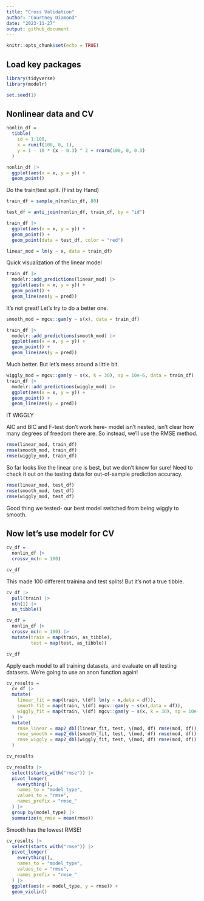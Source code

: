```yaml
---
title: "Cross Validation"
author: "Courtney Diamond"
date: "2023-11-27"
output: github_document
---
```


```r
knitr::opts_chunk$set(echo = TRUE)
```

## Load key packages

```r
library(tidyverse)
library(modelr)

set.seed(1)
```

## Nonlinear data and CV

```r
nonlin_df = 
  tibble(
    id = 1:100,
    x = runif(100, 0, 1),
    y = 1 - 10 * (x - 0.3) ^ 2 + rnorm(100, 0, 0.3)
  )

nonlin_df |> 
  ggplot(aes(x = x, y = y)) +
  geom_point()
```


Do the train/test split. (First by Hand)

```r
train_df = sample_n(nonlin_df, 80)

test_df = anti_join(nonlin_df, train_df, by = "id")

train_df |> 
  ggplot(aes(x = x, y = y)) +
  geom_point() +
  geom_point(data = test_df, color = "red")
```

```r
linear_mod = lm(y ~ x, data = train_df)
```

Quick visualization of the linear model

```r
train_df |> 
  modelr::add_predictions(linear_mod) |> 
  ggplot(aes(x = x, y = y)) +
  geom_point() +
  geom_line(aes(y = pred))
```

It's not great! Let's try to do a better one. 

```r
smooth_mod = mgcv::gam(y ~ s(x), data = train_df)
```

```r
train_df |> 
  modelr::add_predictions(smooth_mod) |> 
  ggplot(aes(x = x, y = y)) +
  geom_point() +
  geom_line(aes(y = pred))
```

Much better.  But let's mess around a little bit.

```r
wiggly_mod = mgcv::gam(y ~ s(x, k = 30), sp = 10e-6, data = train_df)
train_df |> 
  modelr::add_predictions(wiggly_mod) |> 
  ggplot(aes(x = x, y = y)) +
  geom_point() +
  geom_line(aes(y = pred))
```

IT WIGGLY

AIC and BIC and F-test don't work here- model isn't nested, isn't clear how many degrees of freedom there are. So instead, we'll use the RMSE method.

```r
rmse(linear_mod, train_df)
rmse(smooth_mod, train_df)
rmse(wiggly_mod, train_df)
```

So far looks like the linear one is best, but we don't know for sure! Need to check it out on the testing data for out-of-sample prediction accuracy.

```r
rmse(linear_mod, test_df)
rmse(smooth_mod, test_df)
rmse(wiggly_mod, test_df)
```

Good thing we tested- our best model switched from being wiggly to smooth. 


## Now let's use modelr for CV

```r
cv_df = 
  nonlin_df |> 
  crossv_mc(n = 100)

cv_df
```

This made 100 different trainina and test splits! But it's not a true tibble. 

```r
cv_df |> 
  pull(train) |> 
  nth(1) |> 
  as_tibble()

cv_df = 
  nonlin_df |> 
  crossv_mc(n = 100) |> 
  mutate(train = map(train, as_tibble),
         test = map(test, as_tibble))

cv_df
```

Apply each model to all training datasets, and evaluate on all testing datasets. We're going to use an anon function again!

```r
cv_results = 
  cv_df |> 
  mutate(
    linear_fit = map(train, \(df) lm(y ~ x,data = df)),
    smooth_fit = map(train, \(df) mgcv::gam(y ~ s(x),data = df)),
    wiggly_fit = map(train, \(df) mgcv::gam(y ~ s(x, k = 30), sp = 10e-6,data = df))
  ) |> 
  mutate(
    rmse_linear = map2_dbl(linear_fit, test, \(mod, df) rmse(mod, df)),
    rmse_smooth = map2_dbl(smooth_fit, test, \(mod, df) rmse(mod, df)),
    rmse_wiggly = map2_dbl(wiggly_fit, test, \(mod, df) rmse(mod, df))
  )

cv_results
```

```r
cv_results |> 
  select(starts_with("rmse")) |> 
  pivot_longer(
    everything(),
    names_to = "model_type",
    values_to = "rmse",
    names_prefix = "rmse_"
  ) |> 
  group_by(model_type) |> 
  summarize(m_rmse = mean(rmse))
```

Smooth has the lowest RMSE!

```r
cv_results |> 
  select(starts_with("rmse")) |> 
  pivot_longer(
    everything(),
    names_to = "model_type",
    values_to = "rmse",
    names_prefix = "rmse_"
  ) |> 
  ggplot(aes(x = model_type, y = rmse)) +
  geom_violin()
```

